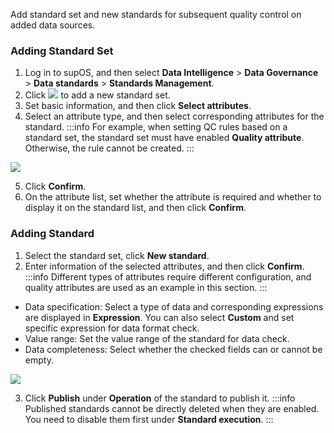 Add standard set and new standards for subsequent quality control on added data sources.

### Adding Standard Set
1. Log in to supOS, and then select **Data Intelligence** > **Data Governance** > **Data standards** > **Standards Management**.
2. Click ![](https://wordpressfreezonex.oss-accelerate.aliyuncs.com/supDAM/17.png) to add a new standard set.
3. Set basic information, and then click **Select attributes**.
4. Select an attribute type, and then select corresponding attributes for the standard.
:::info
For example, when setting QC rules based on a standard set, the standard set must have enabled **Quality attribute**. Otherwise, the rule cannot be created.
:::

![](https://wordpressfreezonex.oss-accelerate.aliyuncs.com/supDAM/18.png)

5. Click **Confirm**.
6. On the attribute list, set whether the attribute is required and whether to display it on the standard list, and then click **Confirm**.

### Adding Standard
1. Select the standard set, click **New standard**.
2. Enter information of the selected attributes, and then click **Confirm**.
:::info
Different types of attributes require different configuration, and quality attributes are used as an example in this section.
:::

- Data specification: Select a type of data and corresponding expressions are displayed in **Expression**. You can also select **Custom** and set specific expression for data format check.
- Value range: Set the value range of the standard for data check.
- Data completeness: Select whether the checked fields can or cannot be empty.

![](https://wordpressfreezonex.oss-accelerate.aliyuncs.com/supDAM/19.png)

3. Click **Publish** under **Operation** of the standard to publish it.
:::info
Published standards cannot be directly deleted when they are enabled. You need to disable them first under **Standard execution**.
:::

